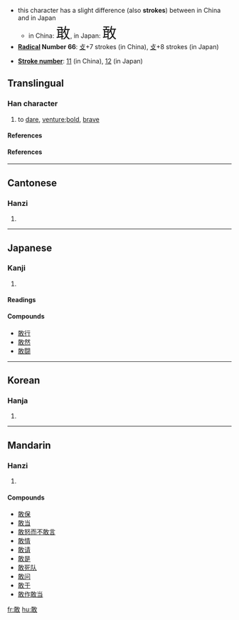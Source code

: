*this character has a slight difference (also '''strokes''') between in China and in Japan
**in China: <font size="6"><font lang="zh">敢</font></font>, in Japan: <font size="6"><font lang="ja">敢</font></font>
* '''[[Index:Chinese radical| Radical]] Number 66''': [[Index:Chinese radical/攴|攴]]+7 strokes (in China), [[Index:Chinese radical/攴|攴]]+8 strokes (in Japan)

* '''[[Index:Chinese total strokes|Stroke number]]''': [[Index:Chinese total strokes/11|11]] (in China), [[Index:Chinese total strokes/12|12]] (in Japan)

==Translingual==

===Han character===
{{Han char|rn=66|rad=攴|as=07|sn=11|four=1814<sub>0</sub>|canj=一十人大 (MJOK), 弓十人大 (NJOK)}}

# to [[dare]], [[venture]];[[bold]], [[brave]]

====References====
{{Han ref|kx=|dkj=|dj=|hdz=|uh=|ud=|bh=|bd=}}


====References====
{{Han ref|kx=0472.260|dkj=13260|dj=0825.130|hdz=21463.090|uh=6562|ud=25954|bh=B4B1|bd=46257}}

----
==Cantonese==
===Hanzi===
{{yue-hanzi|jyut=|y=gam2}}
# {{defn|Cantonese}}

----
==Japanese==
===Kanji===
{{ja-kanji|grade=}}
# {{defn|Japanese}} 
====Readings====
{{ja-readings|on=[[かん]] (kan)|kun=[[あえて]] (aete)}}

====Compounds====
*[[敢行]]
*[[敢然]]
*[[敢闘]]

----
==Korean==
===Hanja===
{{ko-hanja|hangeul=감|eumhun=|rv=gam|mr=kam|y=kam}}
# {{defn|Korean}}

----
==Mandarin==
===Hanzi===
{{cmn-hanzi|pin=[[gǎn]] (gan3)|wg=kan<sup>3</sup>}}
# {{defn|Mandarin}}

====Compounds====
*[[敢保]]
*[[敢当]]
*[[敢怒而不敢言]]
*[[敢情]]
*[[敢请]]
*[[敢是]]
*[[敢死队]]
*[[敢问]]
*[[敢于]]
*[[敢作敢当]]

[[fr:敢]]
[[hu:敢]]